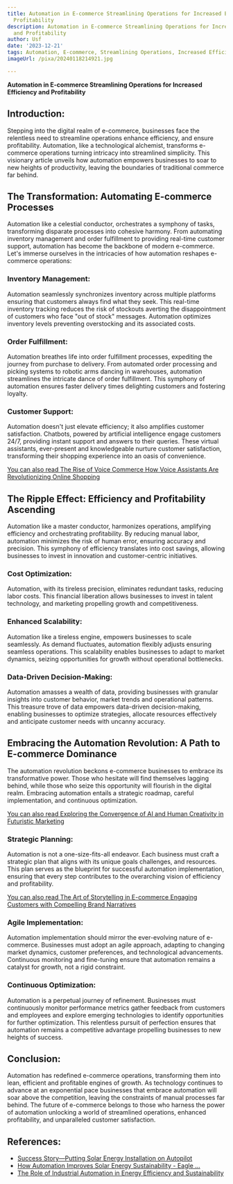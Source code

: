 ```yaml
---
title: Automation in E-commerce Streamlining Operations for Increased Efficiency and
  Profitability
description: Automation in E-commerce Streamlining Operations for Increased Efficiency
  and Profitability
author: Usf
date: '2023-12-21'
tags: Automation, E-commerce, Streamlining Operations, Increased Efficiency, Profitability
imageUrl: /pixa/20240118214921.jpg

---
```

**Automation in E-commerce Streamlining Operations for  Increased Efficiency  and Profitability**

## Introduction:

Stepping into  the digital realm of e-commerce, businesses face the relentless need to streamline  operations enhance efficiency, and ensure profitability. Automation, like a technological alchemist, transforms e-commerce operations turning intricacy into streamlined simplicity. This visionary article unveils how automation empowers businesses to soar to new heights of productivity, leaving the boundaries  of  traditional commerce far behind. 

## The Transformation: Automating E-commerce Processes

Automation like a celestial conductor, orchestrates a symphony of tasks, transforming disparate processes into  cohesive  harmony. From automating inventory management  and order fulfillment to providing real-time customer support, automation has become the backbone of modern e-commerce. Let's immerse ourselves in the intricacies of how automation reshapes e-commerce operations:

###  Inventory Management:

Automation seamlessly  synchronizes inventory across multiple platforms ensuring that customers always find what they seek. This real-time inventory tracking reduces the risk of stockouts averting the disappointment  of customers  who face "out of stock" messages. Automation optimizes inventory levels preventing overstocking and its associated costs.

### Order Fulfillment:

Automation breathes life into  order  fulfillment processes, expediting the journey from  purchase to delivery. From automated order processing and picking systems to  robotic arms dancing  in warehouses, automation streamlines the intricate dance of order fulfillment. This symphony of automation ensures faster delivery  times  delighting  customers and fostering loyalty.

###  Customer Support:

Automation doesn't just  elevate efficiency; it also amplifies customer satisfaction. Chatbots, powered  by artificial intelligence engage customers 24/7, providing instant  support and answers to their queries. These virtual assistants, ever-present and knowledgeable nurture customer satisfaction, transforming their shopping experience into an oasis  of convenience.

[You can also read The Rise of Voice Commerce How Voice Assistants Are Revolutionizing Online Shopping](The%20Rise%20of%20Voice%20Commerce%20How%20Voice%20Assistants%20Are%20Revolutionizing%20Online%20Shopping)


## The Ripple Effect: Efficiency and Profitability  Ascending

Automation like a master conductor, harmonizes operations, amplifying efficiency  and orchestrating profitability. By reducing manual labor, automation minimizes the risk of human error, ensuring accuracy and precision. This symphony of efficiency  translates into cost savings, allowing businesses to invest in innovation and customer-centric initiatives.

###  Cost Optimization:

Automation, with its tireless precision, eliminates redundant tasks, reducing labor  costs. This  financial liberation allows businesses to invest  in talent technology, and marketing  propelling growth and competitiveness.

### Enhanced Scalability:

Automation like a tireless engine, empowers businesses to scale seamlessly. As demand fluctuates, automation flexibly adjusts ensuring seamless operations. This scalability enables businesses to adapt to market dynamics, seizing  opportunities for growth without operational bottlenecks.

### Data-Driven Decision-Making:

Automation amasses a wealth of  data, providing businesses with granular insights into customer behavior, market trends and operational patterns. This treasure trove  of data empowers  data-driven  decision-making, enabling businesses to optimize strategies, allocate  resources effectively and anticipate  customer  needs with uncanny accuracy.

## Embracing  the Automation Revolution: A Path to E-commerce Dominance

The automation revolution beckons e-commerce businesses to embrace its transformative power. Those  who hesitate will find themselves lagging behind, while those who  seize this opportunity  will flourish in  the digital  realm. Embracing  automation entails  a strategic roadmap, careful  implementation, and continuous optimization.

[You can also read Exploring  the Convergence  of AI and Human Creativity in Futuristic Marketing](Exploring%20the%20Convergence%20of%20AI%20and%20Human%20Creativity%20in%20Futuristic%20Marketing)


### Strategic Planning:

Automation is not a  one-size-fits-all endeavor. Each business must craft a strategic plan  that aligns with its  unique goals challenges, and resources. This plan serves as the blueprint for successful automation implementation,  ensuring that every step contributes to the overarching vision of  efficiency and profitability.

[You  can also read The Art of Storytelling in E-commerce Engaging Customers with Compelling Brand Narratives](The%20Art%20of%20Storytelling%20in%20E-commerce%20Engaging%20Customers%20with%20Compelling%20Brand%20Narratives)


### Agile Implementation:

Automation implementation should mirror the ever-evolving nature of e-commerce. Businesses must  adopt an agile approach, adapting to changing market dynamics, customer preferences, and technological advancements. Continuous  monitoring and fine-tuning ensure that automation remains a catalyst for growth, not a rigid constraint.

### Continuous Optimization:

Automation is a  perpetual journey of refinement. Businesses must continuously monitor performance metrics gather feedback from customers and employees and explore emerging technologies to identify opportunities for further optimization. This relentless  pursuit of perfection ensures that automation remains  a competitive advantage propelling businesses to new heights of  success.

## Conclusion:

Automation has redefined e-commerce operations, transforming them into lean, efficient and profitable engines of growth. As technology continues to advance at an exponential pace businesses  that embrace  automation will soar above the competition, leaving the constraints of manual  processes far  behind.  The future  of e-commerce belongs to those who harness the power of automation unlocking a world of streamlined operations, enhanced profitability, and unparalleled customer satisfaction.

## References:
- [Success Story—Putting Solar Energy Installation on Autopilot](https://www.energy.gov/eere/solar/articles/success-story-putting-solar-energy-installation-autopilot)
- [How Automation Improves Solar Energy Sustainability - Eagle ...](https://eagletechnologies.com/2023/06/13/how-automation-improves-solar-energy-sustainability/)
- [The Role of Industrial Automation in Energy Efficiency and Sustainability](https://energy5.com/the-role-of-industrial-automation-in-energy-efficiency-and-sustainability)
